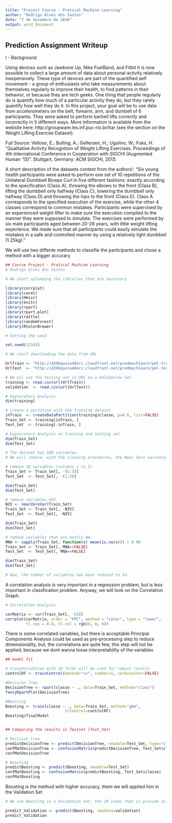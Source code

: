 ---
title: "Project Course - Pratical Machine Learning"
author: "Rodrigo Alves dos Santos"
date: "7 de novembro de 2016"
output: word_document
---

## Prediction Assignment Writeup

I - Background

Using devices such as Jawbone Up, Nike FuelBand, and Fitbit it is now possible to collect a large amount of data about personal activity relatively inexpensively. These type of devices are part of the quantified self movement - a group of enthusiasts who take measurements about themselves regularly to improve their health, to find patterns in their behavior, or because they are tech geeks. One thing that people regularly do is quantify how much of a particular activity they do, but they rarely quantify how well they do it. In this project, your goal will be to use data from accelerometers on the belt, forearm, arm, and dumbell of 6 participants. They were asked to perform barbell lifts correctly and incorrectly in 5 different ways. 
More information is available from the website here: http://groupware.les.inf.puc-rio.br/har (see the section on the Weight Lifting Exercise Dataset).

Full Source: Velloso, E.; Bulling, A.; Gellersen, H.; Ugulino, W.; Fuks, H. "Qualitative Activity Recognition of Weight Lifting Exercises. Proceedings of 4th International Conference in Cooperation with SIGCHI (Augmented Human '13)". Stuttgart, Germany: ACM SIGCHI, 2013.

A short description of the datasets content from the authors':
"Six young health participants were asked to perform one set of 10 repetitions of the Unilateral Dumbbell Biceps Curl in five different fashions: exactly according to the specification (Class A), throwing the elbows to the front (Class B), lifting the dumbbell only halfway (Class C), lowering the dumbbell only halfway (Class D) and throwing the hips to the front (Class E).
Class A corresponds to the specified execution of the exercise, while the other 4 classes correspond to common mistakes. Participants were supervised by an experienced weight lifter to make sure the execution complied to the manner they were supposed to simulate. The exercises were performed by six male participants aged between 20-28 years, with little weight lifting experience. We made sure that all participants could easily simulate the mistakes in a safe and controlled manner by using a relatively light dumbbell (1.25kg)."

We will use two diffente methods to classifie the participants and chose a method with a bigger accurary

```{r, echo=TRUE, warning=FALSE}

## Course Project - Pratical Machine Learning
# Rodrigo Alves dos Santos

# We start uploading the libraries that are necessary

library(corrplot)
library(caret)
library(Hmisc)
library(knitr)
library(rpart)
library(rpart.plot)
library(rattle)
library(randomForest)
library(RColorBrewer)

# Setting the seed

set.seed(12345)

# We start downloading the data from URL

UrlTrain <- "http://d396qusza40orc.cloudfront.net/predmachlearn/pml-training.csv"
UrlTest  <- "http://d396qusza40orc.cloudfront.net/predmachlearn/pml-testing.csv"

# We wil use the testing set in URL as a Validation Set.
training <- read.csv(url(UrlTrain))
validation  <- read.csv(url(UrlTest))

# Exploratory Analysis
dim(training)

# create a partition with the training dataset 
inTrain  <- createDataPartition(training$classe, p=0.6, list=FALSE)
Train_Set <- training[inTrain, ]
Test_Set  <- training[-inTrain, ]

# Exploratory Analysis on training and testing set
dim(Train_Set)
dim(Test_Set)

# The dataset has 160 variables. 
# We will remove, with the cleaning procedures, the Near Zero variance (NZV) variables and the Identification (ID) variables.

# remove ID variables (columns 1 to 5)
Train_Set <- Train_Set[, -(1:5)]
Test_Set  <- Test_Set[, -(1:5)]

dim(Train_Set)
dim(Test_Set)

# remove variables NZV.
NZV <- nearZeroVar(Train_Set)
Train_Set <- Train_Set[, -NZV]
Test_Set  <- Test_Set[, -NZV]

dim(Train_Set)
dim(Test_Set)

# remove variables that are mostly NA.
MNA <- sapply(Train_Set, function(x) mean(is.na(x))) > 0.90
Train_Set <- Train_Set[, MNA==FALSE]
Test_Set  <- Test_Set[, MNA==FALSE]

dim(Train_Set)
dim(Test_Set)

# Now, the number of variables has been reduced to 54.


```

A correlation analysis is very important in a regression problem, but is less important in classfication problem. Anyway, we will look on the Correlation Graph.

```{r, echo=TRUE, message=FALSE, warning=FALSE}
# Correlation Analysis

corMatrix <- cor(Train_Set[, -54])
corrplot(corMatrix, order = "FPC", method = "color", type = "lower", 
         tl.cex = 0.8, tl.col = rgb(0, 0, 0))

```

There is some correlated variables, but there is acceptable
Principal Components Analysis could be used as pre-processing step to reduce dimensionality, but, the correlations are quite few, this step will not be applied, because we dont wanna losse interpretability of the variables

```{r, echo=TRUE, message=FALSE, warning=FALSE}
## model fit

# CrossValidation with 10 folds will be used for robust results
controlRF <- trainControl(method="cv", number=5, verboseIter=FALSE)

#Decision Tree
DecisionTree <- rpart(classe ~ ., data=Train_Set, method="class")
fancyRpartPlot(DecisionTree)

#Boosting
Boosting <- train(classe ~ ., data=Train_Set, method="gbm",
                          trControl=controlRF)
Boosting$finalModel


## Comparing the results in Testset (Test_Set)

# Decision tree
predictDecisionTree <- predict(DecisionTree, newdata=Test_Set, type="class")
confMatDecisionTree <- confusionMatrix(predictDecisionTree, Test_Set$classe)
confMatDecisionTree

# Boosting
predictBoosting <- predict(Boosting, newdata=Test_Set)
confMatBoosting <- confusionMatrix(predictBoosting, Test_Set$classe)
confMatBoosting

```
Boosting is the method with higher accuracy, them we will applied him in the Validation Set

```{r, echo=TRUE, message=FALSE, warning=FALSE}
# We use Boosting in a Validation Set, the 20 cases that is provide as a Testing Set.

predict_Validation <- predict(Boosting, newdata=validation)
predict_Validation

```